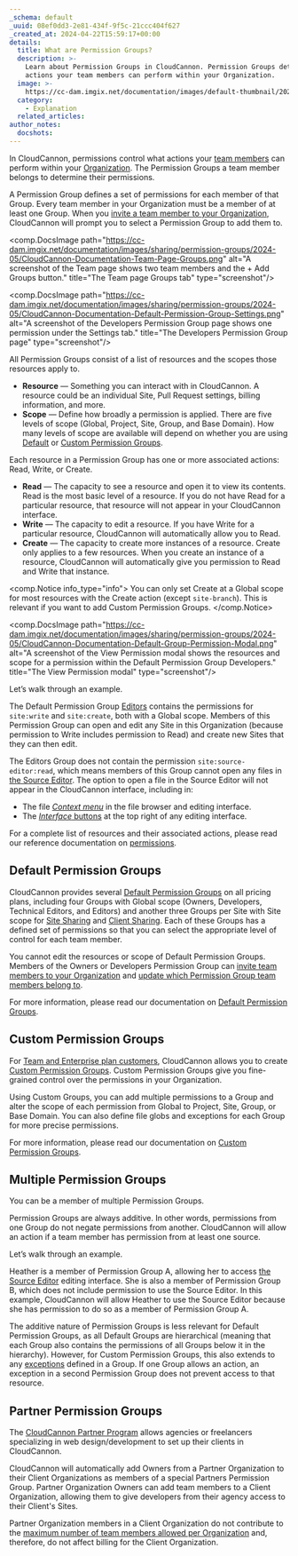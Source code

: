 ```yaml
---
_schema: default
_uuid: 08ef0dd3-2e81-434f-9f5c-21ccc404f627
_created_at: 2024-04-22T15:59:17+00:00
details:
  title: What are Permission Groups?
  description: >-
    Learn about Permission Groups in CloudCannon. Permission Groups determine what
    actions your team members can perform within your Organization.
  image: >-
    https://cc-dam.imgix.net/documentation/images/default-thumbnail/2023-Q4/CloudCannon-Documentation-Thumbnail.png
  category:
    - Explanation
  related_articles:
author_notes:
  docshots:
---
```

In CloudCannon, permissions control what actions your [team members](/documentation/articles/what-is-a-team-member/) can perform within your [Organization](/documentation/articles/what-is-an-organization/). The Permission Groups a team member belongs to determine their permissions.

A Permission Group defines a set of permissions for each member of that Group. Every team member in your Organization must be a member of at least one Group. When you [invite a team member to your Organization](/documentation/articles/add-a-team-member-to-your-organization/), CloudCannon will prompt you to select a Permission Group to add them to.

<comp.DocsImage path="https://cc-dam.imgix.net/documentation/images/sharing/permission-groups/2024-05/CloudCannon-Documentation-Team-Page-Groups.png" alt="A screenshot of the Team page shows two team members and the + Add Groups button." title="The Team page Groups tab" type="screenshot"/>

<comp.DocsImage path="https://cc-dam.imgix.net/documentation/images/sharing/permission-groups/2024-05/CloudCannon-Documentation-Default-Permission-Group-Settings.png" alt="A screenshot of the Developers Permission Group page shows one permission under the Settings tab." title="The Developers Permission Group page" type="screenshot"/>

All Permission Groups consist of a list of resources and the scopes those resources apply to.

* **Resource** — Something you can interact with in CloudCannon. A resource could be an individual Site, Pull Request settings, billing information, and more.
* **Scope** — Define how broadly a permission is applied. There are five levels of scope (Global, Project, Site, Group, and Base Domain). How many levels of scope are available will depend on whether you are using [Default](/documentation/articles/what-are-default-permission-groups/) or [Custom Permission Groups](/documentation/articles/what-are-custom-permission-groups/).

Each resource in a Permission Group has one or more associated actions: Read, Write, or Create.

* **Read** — The capacity to see a resource and open it to view its contents. Read is the most basic level of a resource. If you do not have Read for a particular resource, that resource will not appear in your CloudCannon interface.
* **Write** — The capacity to edit a resource. If you have Write for a particular resource, CloudCannon will automatically allow you to Read.
* **Create** — The capacity to create more instances of a resource. Create only applies to a few resources. When you create an instance of a resource, CloudCannon will automatically give you permission to Read and Write that instance.

<comp.Notice info_type="info">
  You can only set Create at a Global scope for most resources with the Create action (except `site-branch`). This is relevant if you want to add Custom Permission Groups.
</comp.Notice>

<comp.DocsImage path="https://cc-dam.imgix.net/documentation/images/sharing/permission-groups/2024-05/CloudCannon-Documentation-Default-Group-Permission-Modal.png" alt="A screenshot of the View Permission modal shows the resources and scope for a permission within the Default Permission Group Developers." title="The View Permission modal" type="screenshot"/>

Let’s walk through an example.

The Default Permission Group [Editors](/documentation/articles/what-are-default-permission-groups/#editors) contains the permissions for `site:write` and `site:create`, both with a Global scope. Members of this Permission Group can open and edit any Site in this Organization (because permission to Write includes permission to Read) and create new Sites that they can then edit.

The Editors Group does not contain the permission `site:source-editor:read`, which means members of this Group cannot open any files in [the Source Editor](/documentation/articles/the-source-editor/). The option to open a file in the Source Editor will not appear in the CloudCannon interface, including in:

* The file [*Context menu*](/documentation/articles/edit-your-files/#context-menu) in the file browser and editing interface.
* The [*Interface* buttons](/documentation/articles/edit-your-files/#editing-interface-navigation) at the top right of any editing interface.

For a complete list of resources and their associated actions, please read our reference documentation on [permissions](/documentation/articles/permissions-reference/).

## Default Permission Groups

CloudCannon provides several [Default Permission Groups](/documentation/articles/what-are-default-permission-groups/) on all pricing plans, including four Groups with Global scope (Owners, Developers, Technical Editors, and Editors) and another three Groups per Site with Site scope for [Site Sharing](/documentation/articles/share-a-site-with-site-sharing/) and [Client Sharing](/documentation/articles/what-is-client-sharing/). Each of these Groups has a defined set of permissions so that you can select the appropriate level of control for each team member.

You cannot edit the resources or scope of Default Permission Groups. Members of the Owners or Developers Permission Group can [invite team members to your Organization](/documentation/articles/add-a-team-member-to-your-organization/) and [update which Permission Group team members belong to](/documentation/articles/add-a-team-member-to-a-permission-group/).

For more information, please read our documentation on [Default Permission Groups](/documentation/articles/what-are-default-permission-groups/).

## Custom Permission Groups

For [Team and Enterprise plan customers](/pricing/), CloudCannon allows you to create [Custom Permission Groups](/documentation/articles/what-are-custom-permission-groups/). Custom Permission Groups give you fine-grained control over the permissions in your Organization.

Using Custom Groups, you can add multiple permissions to a Group and alter the scope of each permission from Global to Project, Site, Group, or Base Domain. You can also define file globs and exceptions for each Group for more precise permissions.

For more information, please read our documentation on [Custom Permission Groups](/documentation/articles/what-are-custom-permission-groups/).

## Multiple Permission Groups

You can be a member of multiple Permission Groups.

Permission Groups are always additive. In other words, permissions from one Group do not negate permissions from another. CloudCannon will allow an action if a team member has permission from at least one source.

Let’s walk through an example.

Heather is a member of Permission Group A, allowing her to access [the Source Editor](/documentation/articles/the-source-editor/) editing interface. She is also a member of Permission Group B, which does not include permission to use the Source Editor. In this example, CloudCannon will allow Heather to use the Source Editor because she has permission to do so as a member of Permission Group A.

The additive nature of Permission Groups is less relevant for Default Permission Groups, as all Default Groups are hierarchical (meaning that each Group also contains the permissions of all Groups below it in the hierarchy). However, for Custom Permission Groups, this also extends to any [exceptions](/documentation/articles/what-are-custom-permission-groups/#exceptions) defined in a Group. If one Group allows an action, an exception in a second Permission Group does not prevent access to that resource.

## Partner Permission Groups

The [CloudCannon Partner Program](/partner-program/) allows agencies or freelancers specializing in web design/development to set up their clients in CloudCannon.

CloudCannon will automatically add Owners from a Partner Organization to their Client Organizations as members of a special Partners Permission Group. Partner Organization Owners can add team members to a Client Organization, allowing them to give developers from their agency access to their Client's Sites.

Partner Organization members in a Client Organization do not contribute to the [maximum number of team members allowed per Organization](/pricing/) and, therefore, do not affect billing for the Client Organization.